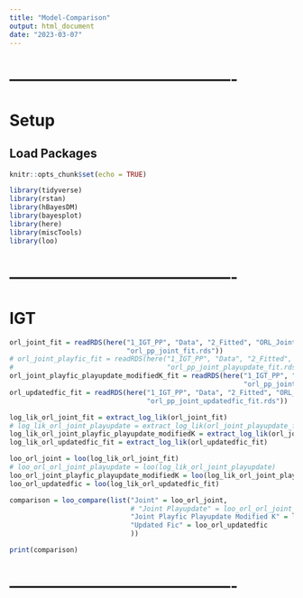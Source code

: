 ```yaml
---
title: "Model-Comparison"
output: html_document
date: "2023-03-07"
---
```




# -------------------------------------------
# Setup
## Load Packages
```r
knitr::opts_chunk$set(echo = TRUE)

library(tidyverse)
library(rstan)
library(hBayesDM)
library(bayesplot)
library(here)
library(miscTools)
library(loo)
```



# -------------------------------------------
# IGT
```r
orl_joint_fit = readRDS(here("1_IGT_PP", "Data", "2_Fitted", "ORL_Joint",
                             "orl_pp_joint_fit.rds"))
# orl_joint_playfic_fit = readRDS(here("1_IGT_PP", "Data", "2_Fitted", "ORL_Joint_playupdate",
#                                      "orl_pp_joint_playupdate_fit.rds"))
orl_joint_playfic_playupdate_modifiedK_fit = readRDS(here("1_IGT_PP", "Data", "2_Fitted", "ORL_Joint_playfic_playupdate_modifiedK",
                                                          "orl_pp_joint_playfic_playupdate_modifiedK_fit.rds"))
orl_updatedfic_fit = readRDS(here("1_IGT_PP", "Data", "2_Fitted", "ORL_Joint_updatedfic",
                                  "orl_pp_joint_updatedfic_fit.rds"))
```



```r
log_lik_orl_joint_fit = extract_log_lik(orl_joint_fit)
# log_lik_orl_joint_playupdate = extract_log_lik(orl_joint_playupdate_fit)
log_lik_orl_joint_playfic_playupdate_modifiedK = extract_log_lik(orl_joint_playfic_playupdate_modifiedK_fit)
log_lik_orl_updatedfic_fit = extract_log_lik(orl_updatedfic_fit)
```



```r
loo_orl_joint = loo(log_lik_orl_joint_fit)
# loo_orl_orl_joint_playupdate = loo(log_lik_orl_joint_playupdate)
loo_orl_joint_playfic_playupdate_modifiedK = loo(log_lik_orl_joint_playfic_playupdate_modifiedK)
loo_orl_updatedfic = loo(log_lik_orl_updatedfic_fit)
```



```r
comparison = loo_compare(list("Joint" = loo_orl_joint,
                              # "Joint Playupdate" = loo_orl_orl_joint_playupdate,
                              "Joint Playfic Playupdate Modified K" = loo_orl_joint_playfic_playupdate_modifiedK,
                              "Updated Fic" = loo_orl_updatedfic
                              ))

print(comparison)
```

# -------------------------------------------
```r

```



















